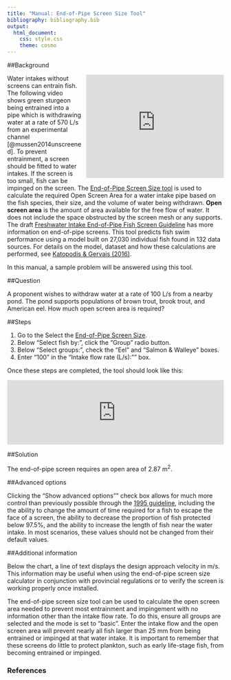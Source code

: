 ```yaml
---
title: "Manual: End-of-Pipe Screen Size Tool"
bibliography: bibliography.bib
output: 
  html_document:
    css: style.css
    theme: cosmo
---
```


<!-- Google Analytics Script -->
<script>
  (function(i,s,o,g,r,a,m){i['GoogleAnalyticsObject']=r;i[r]=i[r]||function(){
  (i[r].q=i[r].q||[]).push(arguments)},i[r].l=1*new Date();a=s.createElement(o),
  m=s.getElementsByTagName(o)[0];a.async=1;a.src=g;m.parentNode.insertBefore(a,m)
  })(window,document,'script','https://www.google-analytics.com/analytics.js','ga');

  ga('create', 'UA-88888600-1', 'auto');
  ga('send', 'pageview');

</script>

##Background

<iframe src="https://player.vimeo.com/video/212965322" width="320" height="240" style="float:right;margin-left:10px"frameborder="0" webkitallowfullscreen mozallowfullscreen allowfullscreen></iframe>

Water intakes without screens can entrain fish. The following video shows green sturgeon being entrained into a pipe which is withdrawing water at a rate of 570 L/s from an experimental channel [@mussen2014unscreened]. To prevent entrainment, a screen should be fitted to water intakes. If the screen is too small, fish can be impinged on the screen. The [End-of-Pipe Screen Size tool](http://www.fishprotectiontools.ca/endofpipe-tool.html) is used to calculate the required Open Screen Area for a water intake pipe based on the fish species, their size, and the volume of water being withdrawn. <b>Open screen area</b> is the amount of area available for the free flow of water. It does not include the space obstructed by the screen mesh or any supports. The draft [Freshwater Intake End-of-Pipe Fish Screen Guideline](http://www.fishprotectiontools.ca/endofpipe-guideline.html) has more information on end-of-pipe screens. This tool predicts fish swim performance using a model built on 27,030 individual fish found in 132 data sources. For details on the model, dataset and how these calculations are performed, see [Katopodis &amp; Gervais (2016)](http://www.dfo-mpo.gc.ca/csas-sccs/Publications/ResDocs-DocRech/2016/2016_002-eng.pdf). 



In this manual, a sample problem will be answered using this tool.

##Question

A proponent wishes to withdraw water at a rate of 100 L/s from a nearby pond. The pond supports populations of brown trout, brook trout, and American eel. How much open screen area is required?

##Steps


1.  Go to the Select the [End-of-Pipe Screen Size](http://www.fishprotectiontools.ca/endofpipe-tool.html).
2.	Below “Select fish by:”, click the “Group” radio button.
3.	Below “Select groups:”, check the “Eel” and “Salmon & Walleye” boxes.
4.	Enter "100" in the "Intake flow rate (L/s):"" box. 


Once these steps are completed, the tool should look like this:

<iframe id="nestedIFrame" src="http://www.fishprotectiontools.ca/endofpipe/?_inputs_&CatfishSunfish=false&Eel=true&EoP_CName=%22Brook%20trout%22&EoP_flowrate=100&EoP_l=25&EoP_Selecter=%220%22&EoP_SName=%22Salvelinus%20fontinalis%22&EoP_time=10&Herring=false&Pike=false&SalmonWalleye=true&Sturgeon=false" width="100%" frameBorder="0" scrolling="no"></iframe>

<!-- Load JS to automatically resize iframe depending on height of shiny app  -->
<script src="http://ajax.googleapis.com/ajax/libs/jquery/1.11.0/jquery.min.js"></script>
<script type="text/javascript" src="./JS/ie8.polyfils.min.js"></script>
<script type="text/javascript" src="./JS/iframeResizer.min.js"></script>
<script type="text/javascript">
   iFrameResize({heightCalculationMethod: "lowestElement"});
</script>

##Solution

The end-of-pipe screen requires an open area of 2.87 m<sup>2</sup>.

##Advanced options

Clicking the "Show advanced options"" check box allows for much more control than previously possible through the [1995 guideline](http://www.dfo-mpo.gc.ca/Library/223669.pdf), including the the ability to change the amount of time required for a fish to escape the face of a screen, the ability to decrease the proportion of fish protected below 97.5%, and the ability to increase the length of fish near the water intake. In most scenarios, these values should not be changed from their default values.

##Additional information

Below the chart, a line of text displays the design approach velocity in m/s. This information may be useful when using the end-of-pipe screen size calculator in conjunction with provincial regulations or to verify the screen is working properly once installed. 

The end-of-pipe screen size tool can be used to calculate the open screen area needed to prevent most entrainment and impingement with no information other than the intake flow rate. To do this, ensure all groups are selected and the mode is set to "basic". Enter the intake flow and the open screen area will prevent nearly all fish larger than 25 mm from being entrained or impinged at that water intake. It is important to remember that these screens do little to protect plankton, such as early life-stage fish, from becoming entrained or impinged. 

### References